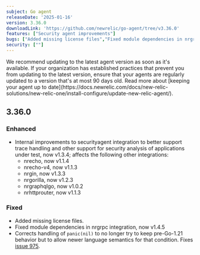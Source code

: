 ```yaml
---
subject: Go agent
releaseDate: '2025-01-16'
version: 3.36.0
downloadLink: 'https://github.com/newrelic/go-agent/tree/v3.36.0'
features: ["Security agent improvements"]
bugs: ["Added missing license files","Fixed module dependencies in nrgrpc integration","corrects handling of panic(nil)"]
security: [""]
---
```


<Callout variant="important">
We recommend updating to the latest agent version as soon as it's available. If your organization has established practices that prevent you from updating to the latest version, ensure that your agents are regularly updated to a version that's at most 90 days old. Read more about [keeping your agent up to date](https://docs.newrelic.com/docs/new-relic-solutions/new-relic-one/install-configure/update-new-relic-agent/).
</Callout>

## 3.36.0
### Enhanced
  - Internal improvements to securityagent integration to better support trace handling and other support for security analysis of applications under test, now v1.3.4; affects the following other integrations:
    - nrecho, now v1.1.4
    - nrecho-v4, now v1.1.3
    - nrgin, now v1.3.3
    - nrgorilla, now v1.2.3
    - nrgraphqlgo, now v1.0.2
    - nrhttprouter, now v1.1.3

### Fixed
  - Added missing license files.
  - Fixed module dependencies in nrgrpc integration, now v1.4.5
  - Corrects handling of `panic(nil)` to no longer try to keep pre-Go-1.21 behavior but to allow newer language semantics for that condition. Fixes [issue 975](https://github.com/newrelic/go-agent/issues/975).


